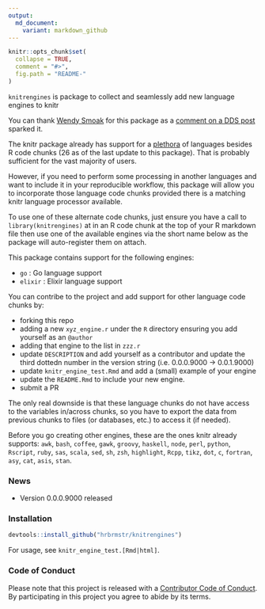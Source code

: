 ```yaml
---
output:
  md_document:
    variant: markdown_github
---
```


<!-- README.md is generated from README.Rmd. Please edit that file -->

```r
knitr::opts_chunk$set(
  collapse = TRUE,
  comment = "#>",
  fig.path = "README-"
)
```

`knitrengines` is package to collect and seamlessly add new language engines to knitr

You can thank [Wendy Smoak](http://wsmoak.net/2015/09/01/executable-elixir-tufte-handout.html) for this package as a [comment on a DDS post](http://datadrivensecurity.info/blog/posts/2015/Jun/running-other-languages-in-r-markdown-files/) sparked it.

The knitr package already has support for a [plethora](https://www.rforge.net/doc/packages/knitr/knit_engines.html)
of languages besides R code chunks (26 as of the last update to this
package). That is probably sufficient for the vast majority of users.

However, if you need to perform some processing in another languages and want
to include it in your reproducible workflow, this package will allow you to
incorporate those language code chunks provided there is a matching knitr
language processor available.

To use one of these alternate code chunks, just ensure you have a call to
`library(knitrengines)` at in an R code chunk at the top of your R
markdown file then use one of the available engines via the short name below
as the package will auto-register them on attach.

This package contains support for the following engines:

- `go` : Go language support
- `elixir` : Elixir language support

You can contribe to the project and add support for other language
code chunks by:

- forking this repo
- adding a new `xyz_engine.r` under the `R` directory ensuring you add yourself 
as an `@author`
- adding that engine to the list in `zzz.r`
- update `DESCRIPTION` and add yourself as a contributor and update the third 
dottedn number in the version string (i.e. 0.0.0.9000 -> 0.0.1.9000)
- update `knitr_engine_test.Rmd` and add a (small) example of your engine
- update the `README.Rmd` to include your new engine.
- submit a PR

The only real downside is that these language chunks do not have
access to the variables in/across chunks, so you have to export the data from
previous chunks to files (or databases, etc.) to access it (if needed).

Before you go creating other engines, these are the ones knitr already
supports: `awk`, `bash`, `coffee`, `gawk`, `groovy`, `haskell`, `node`, `perl`,
`python`, `Rscript`, `ruby`, `sas`, `scala`, `sed`, `sh`, `zsh`, `highlight`, 
`Rcpp`, `tikz`, `dot`, `c`, `fortran`, `asy`, `cat`, `asis`, `stan`.

### News

- Version 0.0.0.9000 released

### Installation

```r
devtools::install_github("hrbrmstr/knitrengines")
```

For usage, see `knitr_engine_test.[Rmd|html]`.

### Code of Conduct

Please note that this project is released with a [Contributor Code of Conduct](CONDUCT.md). 
By participating in this project you agree to abide by its terms.
